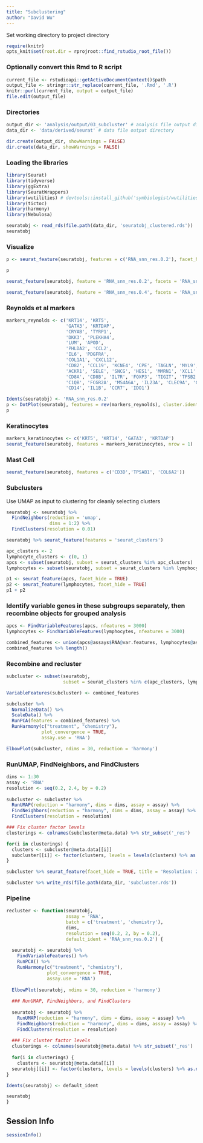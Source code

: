 ```yaml
---
title: "Subclustering"
author: "David Wu"
---
```


Set working directory to project directory
```r
require(knitr)
opts_knit$set(root.dir = rprojroot::find_rstudio_root_file())
```

### Optionally convert this Rmd to R script 
```r
current_file <- rstudioapi::getActiveDocumentContext()$path
output_file <- stringr::str_replace(current_file, '.Rmd', '.R')
knitr::purl(current_file, output = output_file)
file.edit(output_file)
```

### Directories
```r
output_dir <- 'analysis/output/03_subcluster' # analysis file output directory
data_dir <- 'data/derived/seurat' # data file output directory

dir.create(output_dir, showWarnings = FALSE)
dir.create(data_dir, showWarnings = FALSE)
```

### Loading the libraries
```r
library(Seurat) 
library(tidyverse)
library(ggExtra)
library(SeuratWrappers)
library(wutilities) # devtools::install_github('symbiologist/wutilities')
library(tictoc)
library(harmony)
library(Nebulosa)
```

```r
seuratobj <- read_rds(file.path(data_dir, 'seuratobj_clustered.rds'))
seuratobj
```

### Visualize
```r
p <- seurat_feature(seuratobj, features = c('RNA_snn_res.0.2'), facet_hide = TRUE, legend_position = 'none', title = 'Resolution: 0.2')

p
```

```r
seurat_feature(seuratobj, feature = 'RNA_snn_res.0.2', facets = 'RNA_snn_res.0.2', label = FALSE)
```
```r
seurat_feature(seuratobj, feature = 'RNA_snn_res.0.4', facets = 'RNA_snn_res.0.4', label = FALSE)
```



### Reynolds et al markers

```r
markers_reynolds <- c('KRT14', 'KRT5', 
                      'GATA3', 'KRTDAP',
                      'CRYAB', 'TYRP1',
                      'DKK3', 'PLEKHA4',
                      'LUM', 'APOD',
                      'PHLDA2', 'CCL2',
                      'IL6', 'PDGFRA',
                      'COL1A1', 'CXCL12',
                      'CD82', 'CCL19', 'KCNE4', 'CPE', 'TAGLN', 'MYL9', 'HEY1', 'CCL14', 'PECAM1',
                      'ACKR1', 'SELE', 'SNCG', 'HES1', 'MMRN1', 'XCL1' ,'XCL2', 'KLRC1', 'CCL5', 'GZMA', 
                      'CD8A', 'CD8B', 'IL7R', 'FOXP3', 'TIGIT', 'TPSB2', 'TPSAB1', 'CD79A', 'JCHAIN', 'CD163',
                      'C1QB', 'FCGR2A', 'MS4A6A', 'IL23A', 'CLEC9A', 'CLEC10A', 'CD1C', 'CD207', 'CD1A', 
                      'CD14', 'IL1B', 'CCR7', 'IDO1')


```

```r
Idents(seuratobj) <- 'RNA_snn_res.0.2'
p <- DotPlot(seuratobj, features = rev(markers_reynolds), cluster.idents = FALSE) + coord_flip()
p
```




### Keratinocytes
```r
markers_keratinocytes <- c('KRT5', 'KRT14', 'GATA3', 'KRTDAP')
seurat_feature(seuratobj, features = markers_keratinocytes, nrow = 1)
```


### Mast Cell
```r
seurat_feature(seuratobj, features = c('CD3D','TPSAB1', 'COL6A2'))
```
### Subclusters
Use UMAP as input to clustering for cleanly selecting clusters
```r
seuratobj <- seuratobj %>% 
  FindNeighbors(reduction = 'umap', 
                dims = 1:2) %>% 
  FindClusters(resolution = 0.01)

seuratobj %>% seurat_feature(features = 'seurat_clusters')
```

```r
apc_clusters <- 2
lymphocyte_clusters <- c(0, 1)
apcs <- subset(seuratobj, subset = seurat_clusters %in% apc_clusters)
lymphocytes <- subset(seuratobj, subset = seurat_clusters %in% lymphocyte_clusters)

p1 <- seurat_feature(apcs, facet_hide = TRUE)
p2 <- seurat_feature(lymphocytes, facet_hide = TRUE)
p1 + p2
```

### Identify variable genes in these subgroups separately, then recombine objects for grouped analysis
```r
apcs <- FindVariableFeatures(apcs, nfeatures = 3000)
lymphocytes <- FindVariableFeatures(lymphocytes, nfeatures = 3000)

combined_features <- union(apcs@assays$RNA@var.features, lymphocytes@assays$RNA@var.features)
combined_features %>% length()
```
### Recombine and recluster
```r
subcluster <- subset(seuratobj, 
                     subset = seurat_clusters %in% c(apc_clusters, lymphocyte_clusters))

VariableFeatures(subcluster) <- combined_features

subcluster %>% 
  NormalizeData() %>% 
  ScaleData() %>% 
  RunPCA(features = combined_features) %>% 
  RunHarmony(c("treatment", "chemistry"), 
             plot_convergence = TRUE, 
             assay.use = 'RNA')

ElbowPlot(subcluster, ndims = 30, reduction = 'harmony')
```

### RunUMAP, FindNeighbors, and FindClusters 
```r
dims <- 1:30
assay <- 'RNA'
resolution <- seq(0.2, 2.4, by = 0.2)
  
subcluster <- subcluster %>% 
  RunUMAP(reduction = "harmony", dims = dims, assay = assay) %>% 
  FindNeighbors(reduction = "harmony", dims = dims, assay = assay) %>% 
  FindClusters(resolution = resolution)

### Fix cluster factor levels
clusterings <- colnames(subcluster@meta.data) %>% str_subset('_res')

for(i in clusterings) {
  clusters <- subcluster@meta.data[[i]]
  subcluster[[i]] <- factor(clusters, levels = levels(clusters) %>% as.numeric() %>% sort())
}

subcluster %>% seurat_feature(facet_hide = TRUE, title = 'Resolution: 2.4', color_package = 'generate', color_palette = 'pimp')
```


```r
subcluster %>% write_rds(file.path(data_dir, 'subcluster.rds'))
```


### Pipeline
```r
recluster <- function(seuratobj, 
                      assay = 'RNA',
                      batch = c('treatment', 'chemistry'),
                      dims,
                      resolution = seq(0.2, 2, by = 0.2),
                      default_ident = 'RNA_snn_res.0.2') {
  
  seuratobj <- seuratobj %>% 
    FindVariableFeatures() %>% 
    RunPCA() %>% 
    RunHarmony(c("treatment", "chemistry"), 
               plot_convergence = TRUE, 
               assay.use = 'RNA')
  
  ElbowPlot(seuratobj, ndims = 30, reduction = 'harmony')
  
  ### RunUMAP, FindNeighbors, and FindClusters 
  
  seuratobj <- seuratobj %>% 
    RunUMAP(reduction = "harmony", dims = dims, assay = assay) %>% 
    FindNeighbors(reduction = "harmony", dims = dims, assay = assay) %>% 
    FindClusters(resolution = resolution)
  
  ### Fix cluster factor levels
  clusterings <- colnames(seuratobj@meta.data) %>% str_subset('_res')
  
  for(i in clusterings) {
    clusters <- seuratobj@meta.data[[i]]
  seuratobj[[i]] <- factor(clusters, levels = levels(clusters) %>% as.numeric() %>% sort())
}

Idents(seuratobj) <- default_ident

seuratobj
}
```


## Session Info
```r
sessionInfo()
```



